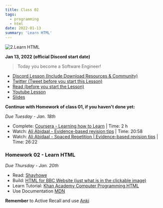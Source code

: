 ```yaml
---
title: Class 02
tags:
  - programming
  - html
date: 2022-01-13
summary: 'Learn HTML'
---
```


![2.Learn HTML](https://cdn.hashnode.com/res/hashnode/image/upload/v1676550488526/2T6OtKkQI.png?auto=compress)

**Jan 13, 2022 (official Discord start date)**

> Today you become a Software Engineer!

- [Discord Lesson (Include Download Resources & Community)](https://discord.com/channels/735923219315425401/738891289071714388/931314672718737418)
- [Twitter (Tweet before you start this Lesson)](https://twitter.com/leonnoel/status/1481030723347746816)
- [Read (before you start the Lesson)](https://www.poetryfoundation.org/poems/51642/invictus)
- [Youtube Lesson](https://youtu.be/eCRbEILXXmE)
- [Slides](https://slides.com/leonnoel/html-the-basics-100devs)

**Continue with Homework of class 01, if you haven't done yet:**

_Due Tuesday - Jan. 18th_

- Complete: [Coursera - Learning how to Learn](https://www.coursera.org/learn/learning-how-to-learn) | Time: 2 h
- Watch: [Ali Abidaal - Evidence-based revision tips](https://www.youtube.com/watch?v=ukLnPbIffxE) | Time: 20:58
- Watch: [Ali Abidaal - Spaced Repetition | Evidence-based revision tips](https://www.youtube.com/watch?v=Z-zNHHpXoMM) | Time: 26:22

### Homework 02 - Learn HTML

_Due Thursday - Jan. 20th_

- Read: [Shayhowe](https://learn.shayhowe.com/html-css/)
- Build: [HTML for BBC Website (just what is in the clickable image)](https://cdn.hashnode.com/res/hashnode/image/upload/v1669562498753/mWPYETbDc.png?auto=compress)
- Learn Tutorial: [Khan Academy Computer Programming HTML](https://www.khanacademy.org/computing/computer-programming/html-css)
- Use Documentation [MDN](https://developer.mozilla.org/en-US/docs/Web/HTML)

**Remember** to Active Recall and use [Anki](https://apps.ankiweb.net/)
